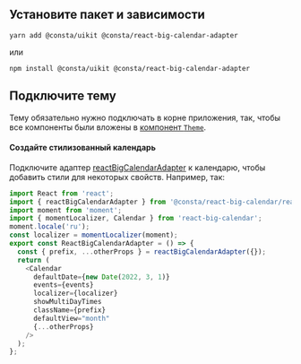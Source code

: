 ## Установите пакет и зависимости

`yarn add @consta/uikit @consta/react-big-calendar-adapter`

или

`npm install @consta/uikit @consta/react-big-calendar-adapter`

## Подключите тему

Тему обязательно нужно подключать в корне приложения, так, чтобы все компоненты были вложены в [компонент `Theme`](##LIBS.LIB.STAND/lib:uikit/stand:components-theme-stable).

#### Создайте стилизованный календарь

Подключите адаптер [reactBigCalendarAdapter](##LIBS.LIB.STAND/lib:react-big-calendar-adapter/stand:adapters-reactbigcalendaradapter-stable) к календарю, чтобы добавить стили для некоторых свойств. Например, так:

```js
import React from 'react';
import { reactBigCalendarAdapter } from '@consta/react-big-calendar/reactBigCalendarAdapter';
import moment from 'moment';
import { momentLocalizer, Calendar } from 'react-big-calendar';
moment.locale('ru');
const localizer = momentLocalizer(moment);
export const ReactBigCalendarAdapter = () => {
  const { prefix, ...otherProps } = reactBigCalendarAdapter({});
  return (
    <Calendar
      defaultDate={new Date(2022, 3, 1)}
      events={events}
      localizer={localizer}
      showMultiDayTimes
      className={prefix}
      defaultView="month"
      {...otherProps}
    />
  );
};
```
